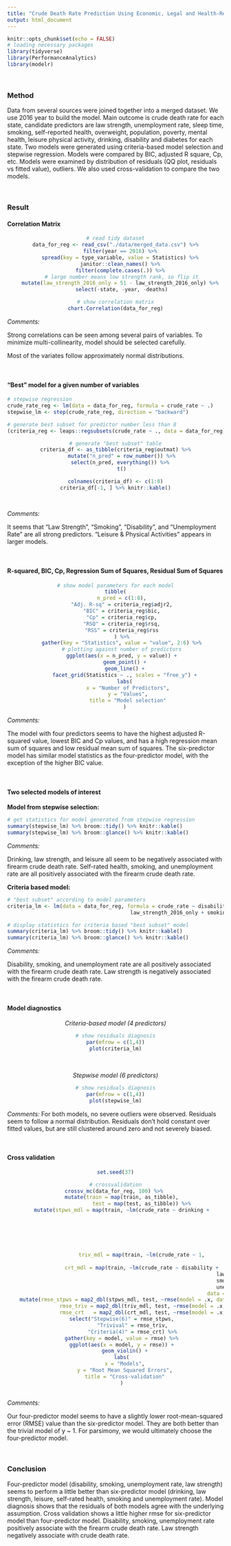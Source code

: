 ```yaml
---
title: "Crude Death Rate Prediction Using Economic, Legal and Health-Related Predictors"
output: html_document
---
```


```r
knitr::opts_chunk$set(echo = FALSE)
# loading necessary packages
library(tidyverse)
library(PerformanceAnalytics)
library(modelr)
```

<br>

### Method

Data from several sources were joined together into a merged dataset. We use 2016 year to build the model. Main outcome is crude death rate for each state, candidate predictors are law strength, unemployment rate, sleep time, smoking, self-reported health, overweight, population, poverty, mental health, leisure physical activity, drinking, disability and diabetes for each state. Two models were generated using criteria-based model selection and stepwise regression. Models were compared by BIC, adjusted R square, Cp, etc. Models were examined by distribution of residuals (QQ plot, residuals vs fitted value), outliers. We also used cross-validation to compare the two models.

<br>

### Result

#### Correlation Matrix

<center>

```r
# read tidy dataset
data_for_reg <- read_csv("./data/merged_data.csv") %>%
	filter(year == 2016) %>% 
	spread(key = type_variable, value = Statistics) %>% 
	janitor::clean_names() %>% 
	filter(complete.cases(.)) %>% 
	# large number means low strength rank, so flip it
	mutate(law_strength_2016_only = 51 - law_strength_2016_only) %>% 
	select(-state, -year, -deaths)

# show correlation matrix
chart.Correlation(data_for_reg)
```

</center>

*Comments:*

Strong correlations can be seen among several pairs of variables. To minimize multi-collinearity, model should be selected carefully.

Most of the variates follow approximately normal distributions.

<br>

#### "Best" model for a given number of variables

```r
# stepwise regression
crude_rate_reg <- lm(data = data_for_reg, formula = crude_rate ~ .)
stepwise_lm <- step(crude_rate_reg, direction = "backward")

# generate best subset for predictor number less than 8
(criteria_reg <- leaps::regsubsets(crude_rate ~ ., data = data_for_reg) %>% summary())

```

<center>

```r
# generate "best subset" table
criteria_df <- as_tibble(criteria_reg$outmat) %>%
	mutate("n_pred" = row_number()) %>%
	select(n_pred, everything()) %>% 
	t()

colnames(criteria_df) <- c(1:8)
criteria_df[-1, ] %>% knitr::kable()
	
	
```

</center>

*Comments:*

It seems that "Law Strength", "Smoking", "Disability", and "Unemployment Rate" are all strong predictors. "Leisure & Physical Activities" appears in larger models.

<br>

#### R-squared, BIC, Cp, Regression Sum of Squares, Residual Sum of Squares

<center>

```r
# show model parameters for each model
tibble(
	n_pred = c(1:8),
	"Adj. R-sq" = criteria_reg$adjr2,
	"BIC" = criteria_reg$bic,
	"Cp" = criteria_reg$cp,
	"RSQ" = criteria_reg$rsq,
	"RSS" = criteria_reg$rss
	) %>%
	gather(key = "Statistics", value = "value", 2:6) %>%
	# plotting against number of predictors
	ggplot(aes(x = n_pred, y = value)) +
	  geom_point() +
	  geom_line() +
	  facet_grid(Statistics ~ ., scales = "free_y") +
	  labs(
	  	x = "Number of Predictors",
	  	y = "Values",
	  	title = "Model selection"
	  )
```

</center>

*Comments:*

The model with four predictors seems to have the highest adjusted R-squared value, lowest BIC and Cp values, and has a high regression mean sum of squares and low residual mean sum of squares. The six-predictor model has similar model statistics as the four-predictor model, with the exception of the higher BIC value. 

<br>

#### Two selected models of interest

**Model from stepwise selection:**

```r
# get statistics for model generated from stepwise regression
summary(stepwise_lm) %>% broom::tidy() %>% knitr::kable()
summary(stepwise_lm) %>% broom::glance() %>% knitr::kable()

```

*Comments:*

Drinking, law strength, and leisure all seem to be negatively associated with firearm crude death rate. Self-rated health, smoking, and unemployment rate are all positively associated with the firearm crude death rate.

**Criteria based model:**

```r
# "best subset" according to model parameters
criteria_lm <- lm(data = data_for_reg, formula = crude_rate ~ disability +
										law_strength_2016_only + smoking + unemployment_rate)

# display statistics for criteria based "best subset" model
summary(criteria_lm) %>% broom::tidy() %>% knitr::kable()
summary(criteria_lm) %>% broom::glance() %>% knitr::kable()
```

*Comments:*

Disability, smoking, and unemployment rate are all  positively associated with the firearm crude death rate. Law strength is negatively associated with the firearm crude death rate.

<br>

#### Model diagnostics

<center>

*Criteria-based model (4 predictors)*

```r
# show residuals diagnosis
par(mfrow = c(1,4))
plot(criteria_lm)
```

<br>

*Stepwise model (6 predictors)*

```r
# show residuals diagnosis
par(mfrow = c(1,4))
plot(stepwise_lm)

```

</center>

*Comments:*
For both models, no severe outliers were observed. Residuals seem to follow a normal distribution. Residuals don't hold constant over fitted values, but are still clustered around zero and not severely biased.

<br>

#### Cross validation

<center>

```r

set.seed(37)

# crossvalidation
crossv_mc(data_for_reg, 100) %>% 
	mutate(train = map(train, as_tibble),
				 test = map(test, as_tibble)) %>%
	mutate(stpws_mdl = map(train, ~lm(crude_rate ~ drinking +
																			law_strength_2016_only +
																			leisure_physical_activities +
																			self_reported_health +
																			smoking +
																			unemployment_rate,
																		data = .x)),
				 triv_mdl = map(train, ~lm(crude_rate ~ 1,
																		data = .x)),
				 crt_mdl = map(train, ~lm(crude_rate ~ disability +
				 												 	law_strength_2016_only +
				 												 	smoking +
				 												 	unemployment_rate,
				 												 data = .x))) %>% 
	mutate(rmse_stpws = map2_dbl(stpws_mdl, test, ~rmse(model = .x, data = .y)),
				 rmse_triv = map2_dbl(triv_mdl, test, ~rmse(model = .x, data = .y)),
				 rmse_crt   = map2_dbl(crt_mdl, test, ~rmse(model = .x, data = .y))) %>% 
	select("Stepwise(6)" = rmse_stpws,
	       "Trivival" = rmse_triv,
	       "Criteria(4)" = rmse_crt) %>%
	gather(key = model, value = rmse) %>%
	ggplot(aes(x = model, y = rmse)) +
	  geom_violin() +
    labs(
      x = "Models",
      y = "Root Mean Squared Errors",
      title = "Cross-validation"
    )
    


```

</center>

*Comments:*

Our four-predictor model seems to have a slightly lower root-mean-squared error (RMSE) value than the six-predictor model. They are both better than the trivial model of y ~ 1. For parsimony, we would ultimately choose the four-predictor model.

<br>

### Conclusion

Four-predictor model (disability, smoking, unemployment rate, law strength) seems to perform a little better than six-predictor model (drinking, law strength, leisure, self-rated health, smoking and unemployment rate). Model diagnosis shows that the residuals of both models agree with the underlying assumption. Cross validation shows a little higher rmse for six-predictor model than four-predictor model. Disability, smoking, unemployment rate positively associate with the firearm crude death rate. Law strength negatively associate with crude death rate.
